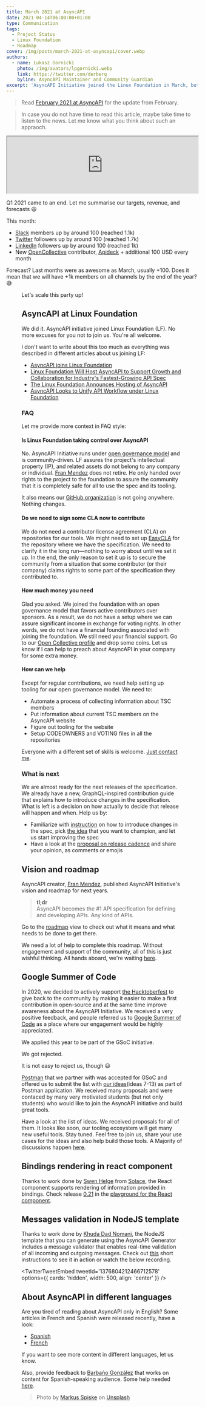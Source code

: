 ```yaml
---
title: March 2021 at AsyncAPI
date: 2021-04-14T06:00:00+01:00
type: Communication
tags:
  - Project Status
  - Linux Foundation
  - Roadmap
cover: /img/posts/march-2021-at-asyncapi/cover.webp
authors:
  - name: Lukasz Gornicki
    photo: /img/avatars/lpgornicki.webp
    link: https://twitter.com/derberq
    byline: AsyncAPI Maintainer and Community Guardian
excerpt: 'AsyncAPI Initiative joined the Linux Foundation in March, but except of this, many other interesting things happened: new roadmap, google summer of code'
---
```


> Read [February 2021 at AsyncAPI](/blog/february-2021-at-asyncapi) for the update from February.

> In case you do not have time to read this article, maybe take time to listen to the news. Let me know what you think about such an appraoch.

<Iframe title="March 2021 at AsyncAPI Initiative" allowtransparency="true" scrolling="no" data-name="pb-iframe-player" src="https://www.podbean.com/player-v2/?i=ufy2n-1009123-pb&from=pb6admin&download=1&share=1&download=1&rtl=0&fonts=Arial&skin=1&btn-skin=7" width="100%" height="150"></Iframe>

Q1 2021 came to an end. Let me summarise our targets, revenue, and forecasts :smiley:

This month:
- [Slack](https://www.asyncapi.com/slack-invite/) members up by around 100 (reached 1.1k)
- [Twitter](https://twitter.com/AsyncAPISpec) followers up by around 100 (reached 1.7k)
- [LinkedIn](https://www.linkedin.com/company/asyncapi) followers up by around 100 (reached 1k)
- New [OpenCollective](https://opencollective.com/asyncapi) contributor, [Apideck](https://www.apideck.com/) + additional 100 USD every month

Forecast? Last months were as awesome as March, usually +100. Does it mean that we will have +1k members on all channels by the end of the year? :sweat_smile:

<Figure
  src="/img/posts/march-2021-at-asyncapi/ga.webp"
  caption= "Figure 1: Comparison of Q1 2020 vs Q1 2021 visits to asyncapi.com"
/>

Let's scale this party up!

## AsyncAPI at Linux Foundation

We did it. AsyncAPI initiative joined Linux Foundation (LF). No more excuses for you not to join us. You're all welcome.

I don't want to write about this too much as everything was described in different articles about us joining LF:
- [AsyncAPI joins Linux Foundation](https://www.asyncapi.com/blog/asyncapi-joins-linux-foundation)
- [Linux Foundation Will Host AsyncAPI to Support Growth and Collaboration for Industry's Fastest-Growing API Spec](https://www.linuxfoundation.org/press/press-release/linux-foundation-will-host-asyncapi-to-support-growth-and-collaboration-for-industrys-fastest-growing-api-spec)
- [The Linux Foundation Announces Hosting of AsyncAPI](https://www.infoq.com/news/2021/03/linux-foundation-hosts-asyncapi/)
- [AsyncAPI Looks to Unify API Workflow under Linux Foundation](https://thenewstack.io/asyncapi-looks-to-unify-api-workflow-under-linux-foundation/)

### FAQ

Let me provide more context in FAQ style:

#### Is Linux Foundation taking control over AsyncAPI

No. AsyncAPI Initiative runs under [open governance model](https://github.com/asyncapi/community/blob/master/CHARTER.md) and is community-driven. LF assures the project's intellectual property (IP), and related assets do not belong to any company or individual. [Fran Mendez](https://twitter.com/fmvilas) does not retire. He only handed over rights to the project to the foundation to assure the community that it is completely safe for all to use the spec and its tooling.

It also means our [GitHub organization](https://github.com/asyncapi) is not going anywhere. Nothing changes.

#### Do we need to sign some CLA now to contribute

We do not need a contributor license agreement (CLA) on repositories for our tools. We might need to set up [EasyCLA](https://easycla.lfx.linuxfoundation.org/#/) for the repository where we have the specification. We need to clarify it in the long run—nothing to worry about until we set it up. In the end, the only reason to set it up is to secure the community from a situation that some contributor (or their company) claims rights to some part of the specification they contributed to.

#### How much money you need

Glad you asked. We joined the foundation with an open governance model that favors active contributors over sponsors. As a result, we do not have a setup where we can assure significant income in exchange for voting rights. In other words, we do not have a financial founding associated with joining the foundation. We still need your financial support. Go to our [Open Collective profile](https://opencollective.com/asyncapi) and drop some coins. Let us know if I can help to preach about AsyncAPI in your company for some extra money.

#### How can we help

Except for regular contributions, we need help setting up tooling for our open governance model. We need to:
- Automate a process of collecting information about TSC members
- Put information about current TSC members on the AsyncAPI website
- Figure out tooling for the website
- Setup CODEOWNERS and VOTING files in all the repositories

Everyone with a different set of skills is welcome. [Just contact me](https://www.asyncapi.com/slack-invite/).

### What is next

We are almost ready for the next releases of the specification. We already have a new, GraphQL-inspired contribution guide that explains how to introduce changes in the specification. What is left is a decision on how actually to decide that release will happen and when. Help us by:
- Familiarize with [instruction](https://github.com/asyncapi/spec/blob/master/CONTRIBUTING.md) on how to introduce changes in the spec, pick [the idea](https://github.com/asyncapi/spec/issues) that you want to champion, and let us start improving the spec
- Have a look at the [proposal on release cadence](https://github.com/asyncapi/spec/issues/513) and share your opinion, as comments or emojis

## Vision and roadmap

AsyncAPI creator, [Fran Mendez](https://twitter.com/fmvilas), published AsyncAPI Initiative's vision and roadmap for next years.

> **tl;dr** <br/> AsyncAPI becomes the #1 API specification for defining and developing APIs. Any kind of APIs.

Go to the [roadmap](/roadmap) view to check out what it means and what needs to be done to get there.

We need a lot of help to complete this roadmap. Without engagement and support of the community, all of this is just wishful thinking. All hands aboard, we're waiting [here](https://www.asyncapi.com/slack-invite/).

## Google Summer of Code

In 2020, we decided to actively support [the Hacktoberfest](https://www.asyncapi.com/blog/hacktoberfest-summary-2020) to give back to the community by making it easier to make a first contribution in open-source and at the same time improve awareness about the AsyncAPI Initiative. We received a very positive feedback, and people referred us to [Google Summer of Code](https://summerofcode.withgoogle.com/) as a place where our engagement would be highly appreciated.

We applied this year to be part of the GSoC initiative.

We got rejected.

It is not easy to reject us, though :smiley:

[Postman](https://www.postman.com/) that we partner with was accepted for GSoC and offered us to submit the list with [our ideas](https://docs.google.com/document/d/1F2RWY7wmexsv5KOPsH7T_XiITt8gDK1PPPoaCFf5Ua8/edit#)(ideas 7-13) as part of Postman application. We received many proposals and were contaced by many very motivated students (but not only students) who would like to join the AsyncAPI initiative and build great tools. 

Have a look at the list of ideas. We received proposals for all of them. It looks like soon, our tooling ecosystem will get many new useful tools. Stay tuned. Feel free to join us, share your use cases for the ideas and also help build those tools. A Majority of discussions happen [here](https://github.com/asyncapi/community/issues).

## Bindings rendering in react component

Thanks to work done by [Swen Helge](https://github.com/195858) from [Solace](https://solace.com/), the React component supports rendering of information provided in bindings. Check release [0.21](https://github.com/asyncapi/asyncapi-react/releases/tag/v0.21.0) in the [playground for the React component](https://asyncapi.github.io/asyncapi-react/).

## Messages validation in NodeJS template

Thanks to work done by [Khuda Dad Nomani](https://twitter.com/KhudaDadNomani), the NodeJS template that you can generate using the AsyncAPI Generator includes a message validator that enables real-time validation of all incoming and outgoing messages. Check out [this](https://github.com/asyncapi/nodejs-template#cli) short instructions to see it in action or watch the below recording.

<TwitterTweetEmbed
  tweetId='1376804212466712578'
  options={{
    cards: 'hidden',
    width: 500,
    align: 'center'
  }}
/>

## About AsyncAPI in different languages

Are you tired of reading about AsyncAPI only in English? Some articles in French and Spanish were released recently, have a look:
- [Spanish](https://lignux.com/asyncapi-se-fusiona-con-la-fundacion-linux/)
- [French](http://blog.ippon.fr/2021/04/09/asyncapi-comment-standardiser-les-api-asynchrones/)

If you want to see more content in different languages, let us know.  

Also, provide feedback to [Barbaño González](https://www.linkedin.com/in/barba%C3%B1o-gonz%C3%A1lez-moreno-02a724179/) that works on content for Spanish-speaking audience. Some help needed [here](https://docs.google.com/document/d/1Si6tGwmQ57Nd4jn-NnOgDHlli5fGVjz8/).

> Photo by <a href="https://unsplash.com/@markusspiske?utm_source=unsplash&utm_medium=referral&utm_content=creditCopyText">Markus Spiske</a> on <a href="https://unsplash.com/s/photos/grow?utm_source=unsplash&utm_medium=referral&utm_content=creditCopyText">Unsplash</a>
  
